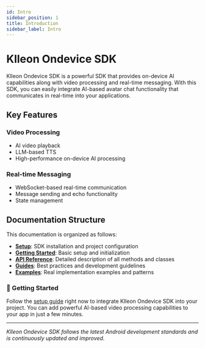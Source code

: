 ```yaml
---
id: Intro
sidebar_position: 1
title: Introduction
sidebar_label: Intro
---
```


# Klleon Ondevice SDK

Klleon Ondevice SDK is a powerful SDK that provides on-device AI capabilities along with video processing and real-time messaging. With this SDK, you can easily integrate AI-based avatar chat functionality that communicates in real-time into your applications.

## Key Features

### Video Processing
- AI video playback
- LLM-based TTS
- High-performance on-device AI processing

### Real-time Messaging
- WebSocket-based real-time communication
- Message sending and echo functionality
- State management

## Documentation Structure

This documentation is organized as follows:

- **[Setup](/docs/Setup/setup)**: SDK installation and project configuration
- **[Getting Started](/docs/Usage/get-started)**: Basic setup and initialization
- **[API Reference](/docs/Usage/api-reference)**: Detailed description of all methods and classes
- **[Guides](/docs/Guides/guides)**: Best practices and development guidelines
- **[Examples](/docs/Examples/examples)**: Real implementation examples and patterns

### 🌟 Getting Started

Follow the [setup guide](/docs/Setup/setup) right now to integrate Klleon Ondevice SDK into your project. You can add powerful AI-based video processing capabilities to your app in just a few minutes.

---

*Klleon Ondevice SDK follows the latest Android development standards and is continuously updated and improved.*
